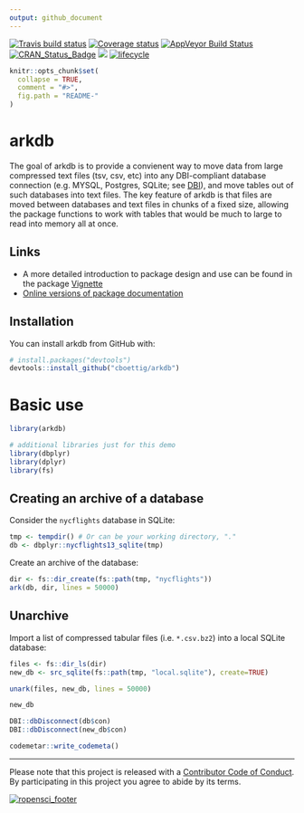 ```yaml
---
output: github_document
---
```


[![Travis build status](https://travis-ci.org/ropensci/arkdb.svg?branch=master)](https://travis-ci.org/ropensci/arkdb)
[![Coverage status](https://codecov.io/gh/ropensci/arkdb/branch/master/graph/badge.svg)](https://codecov.io/github/ropensci/arkdb?branch=master)
[![AppVeyor Build Status](https://ci.appveyor.com/api/projects/status/github/cboettig/arkdb?branch=master&svg=true)](https://ci.appveyor.com/project/cboettig/arkdb)
[![CRAN_Status_Badge](http://www.r-pkg.org/badges/version/arkdb)](https://cran.r-project.org/package=arkdb)
[![](https://badges.ropensci.org/224_status.svg)](https://github.com/ropensci/onboarding/issues/224)
[![lifecycle](https://img.shields.io/badge/lifecycle-stable-brightgreen.svg)](https://www.tidyverse.org/lifecycle/#stable)

<!-- README.md is generated from README.Rmd. Please edit that file -->

```r
knitr::opts_chunk$set(
  collapse = TRUE,
  comment = "#>",
  fig.path = "README-"
)
```

# arkdb

The goal of arkdb is to provide a convienent way to move data from large compressed text files (tsv, csv, etc) into any DBI-compliant database connection (e.g. MYSQL, Postgres, SQLite; see [DBI](https://db.rstudio.com/dbi/)), and move tables out of such databases into text files. The key feature of arkdb is that files are moved between databases and text files in chunks of a fixed size, allowing the package functions to work with tables that would be much to large to read into memory all at once.  

## Links

- A more detailed introduction to package design and use can be found in the package [Vignette](https://ropensci.github.io/arkdb/articles/arkdb_intro.html)
- [Online versions of package documentation](https://ropensci.github.io/arkdb)

## Installation

You can install arkdb from GitHub with:

```r
# install.packages("devtools")
devtools::install_github("cboettig/arkdb")
```


# Basic use

```r
library(arkdb)

# additional libraries just for this demo
library(dbplyr)
library(dplyr)
library(fs)
```

## Creating an archive of a database

Consider the `nycflights` database in SQLite:

```r
tmp <- tempdir() # Or can be your working directory, "."
db <- dbplyr::nycflights13_sqlite(tmp)
```

Create an archive of the database: 

```r
dir <- fs::dir_create(fs::path(tmp, "nycflights"))
ark(db, dir, lines = 50000)
```

## Unarchive

Import a list of compressed tabular files (i.e. `*.csv.bz2`) into a local SQLite database:


```r
files <- fs::dir_ls(dir)
new_db <- src_sqlite(fs::path(tmp, "local.sqlite"), create=TRUE)

unark(files, new_db, lines = 50000)

new_db
```



```r
DBI::dbDisconnect(db$con)
DBI::dbDisconnect(new_db$con)

codemetar::write_codemeta()
```

-----

Please note that this project is released with a [Contributor Code of Conduct](CODE_OF_CONDUCT.md).
By participating in this project you agree to abide by its terms.


[![ropensci_footer](https://ropensci.org/public_images/ropensci_footer.png)](https://ropensci.org)

